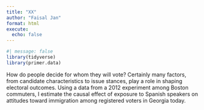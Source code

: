 ```yaml
---
title: "XX"
author: "Faisal Jan"
format: html
execute: 
  echo: false
---
```


```r
#| message: false
library(tidyverse)
library(primer.data)
```

How do people decide for whom they will vote? Certainly many factors, from candidate characteristics to issue stances, play a role in shaping electoral outcomes. Using a data from a 2012 experiment among Boston commuters, I estimate the causal effect of exposure to Spanish speakers on attitudes toward immigration among registered voters in Georgia today.
